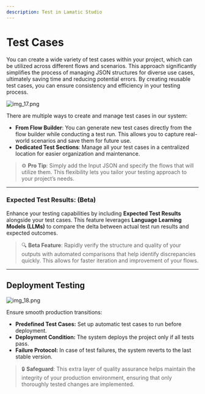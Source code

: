 ```yaml
---
description: Test in Lamatic Studio
---
```


# **Test Cases**

You can create a wide variety of test cases within your project, which can be utilized across different flows and scenarios. This approach significantly simplifies the process of managing JSON structures for diverse use cases, ultimately saving time and reducing potential errors. By creating reusable test cases, you can ensure consistency and efficiency in your testing process.


![img_17.png](./test-case-manager.webp)

There are multiple ways to create and manage test cases in our system:

- **From Flow Builder**: You can generate new test cases directly from the flow builder while conducting a test run. This allows you to capture real-world scenarios and save them for future use.
- **Dedicated Test Sections**: Manage all your test cases in a centralized location for easier organization and maintenance.

> ⚙️ **Pro Tip**: Simply add the Input JSON and specify the flows that will utilize them. This flexibility lets you tailor your testing approach to your project’s needs.


---

### **Expected Test Results: (Beta)**

Enhance your testing capabilities by including **Expected Test Results** alongside your test cases. This feature leverages **Language Learning Models (LLMs)** to compare the delta between actual test run results and expected outcomes.

> 🔍 **Beta Feature**: Rapidly verify the structure and quality of your outputs with automated comparisons that help identify discrepancies quickly. This allows for faster iteration and improvement of your flows.

---

## Deployment Testing
![img_18.png](./tests/test-case-delpoy-test.webp)

Ensure smooth production transitions:

- **Predefined Test Cases:** Set up automatic test cases to run before deployment.
- **Deployment Condition:** The system deploys the project only if all tests pass.
- **Failure Protocol:** In case of test failures, the system reverts to the last stable version.

> 🔒 **Safeguard**: This extra layer of quality assurance helps maintain the integrity of your production environment, ensuring that only thoroughly tested changes are implemented.